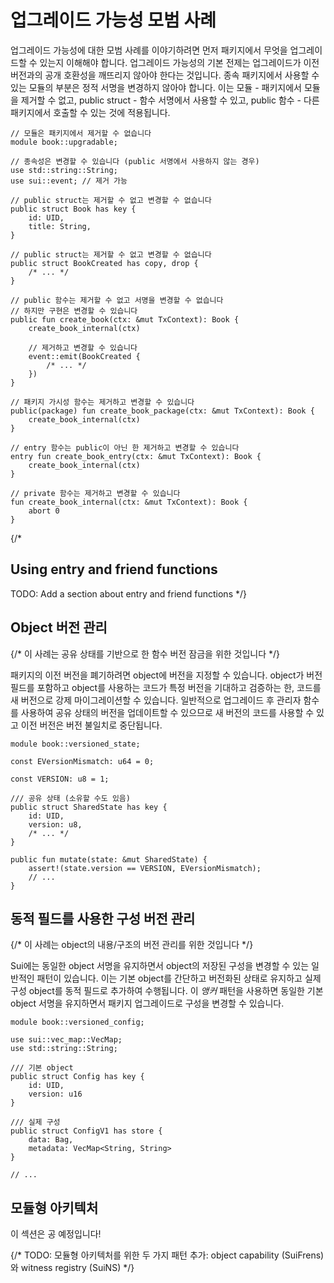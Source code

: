 # 업그레이드 가능성 모범 사례

업그레이드 가능성에 대한 모범 사례를 이야기하려면 먼저 패키지에서 무엇을 업그레이드할 수 있는지
이해해야 합니다. 업그레이드 가능성의 기본 전제는 업그레이드가 이전 버전과의 공개 호환성을
깨뜨리지 않아야 한다는 것입니다. 종속 패키지에서 사용할 수 있는 모듈의 부분은 정적 서명을
변경하지 않아야 합니다. 이는 모듈 - 패키지에서 모듈을 제거할 수 없고, public struct -
함수 서명에서 사용할 수 있고, public 함수 - 다른 패키지에서 호출할 수 있는 것에 적용됩니다.

```move
// 모듈은 패키지에서 제거할 수 없습니다
module book::upgradable;

// 종속성은 변경할 수 있습니다 (public 서명에서 사용하지 않는 경우)
use std::string::String;
use sui::event; // 제거 가능

// public struct는 제거할 수 없고 변경할 수 없습니다
public struct Book has key {
    id: UID,
    title: String,
}

// public struct는 제거할 수 없고 변경할 수 없습니다
public struct BookCreated has copy, drop {
    /* ... */
}

// public 함수는 제거할 수 없고 서명을 변경할 수 없습니다
// 하지만 구현은 변경할 수 있습니다
public fun create_book(ctx: &mut TxContext): Book {
    create_book_internal(ctx)

    // 제거하고 변경할 수 있습니다
    event::emit(BookCreated {
        /* ... */
    })
}

// 패키지 가시성 함수는 제거하고 변경할 수 있습니다
public(package) fun create_book_package(ctx: &mut TxContext): Book {
    create_book_internal(ctx)
}

// entry 함수는 public이 아닌 한 제거하고 변경할 수 있습니다
entry fun create_book_entry(ctx: &mut TxContext): Book {
    create_book_internal(ctx)
}

// private 함수는 제거하고 변경할 수 있습니다
fun create_book_internal(ctx: &mut TxContext): Book {
    abort 0
}
```

{/*
## Using entry and friend functions

TODO: Add a section about entry and friend functions
*/}

## Object 버전 관리

{/* 이 사례는 공유 상태를 기반으로 한 함수 버전 잠금을 위한 것입니다 */}

패키지의 이전 버전을 폐기하려면 object에 버전을 지정할 수 있습니다. object가 버전 필드를
포함하고 object를 사용하는 코드가 특정 버전을 기대하고 검증하는 한, 코드를 새 버전으로
강제 마이그레이션할 수 있습니다. 일반적으로 업그레이드 후 관리자 함수를 사용하여 공유 상태의
버전을 업데이트할 수 있으므로 새 버전의 코드를 사용할 수 있고 이전 버전은 버전 불일치로
중단됩니다.

```move
module book::versioned_state;

const EVersionMismatch: u64 = 0;

const VERSION: u8 = 1;

/// 공유 상태 (소유할 수도 있음)
public struct SharedState has key {
    id: UID,
    version: u8,
    /* ... */
}

public fun mutate(state: &mut SharedState) {
    assert!(state.version == VERSION, EVersionMismatch);
    // ...
}
```

## 동적 필드를 사용한 구성 버전 관리

{/* 이 사례는 object의 내용/구조의 버전 관리를 위한 것입니다 */}

Sui에는 동일한 object 서명을 유지하면서 object의 저장된 구성을 변경할 수 있는 일반적인
패턴이 있습니다. 이는 기본 object를 간단하고 버전화된 상태로 유지하고 실제 구성 object를
동적 필드로 추가하여 수행됩니다. 이 _앵커_ 패턴을 사용하면 동일한 기본 object 서명을
유지하면서 패키지 업그레이드로 구성을 변경할 수 있습니다.

```move
module book::versioned_config;

use sui::vec_map::VecMap;
use std::string::String;

/// 기본 object
public struct Config has key {
    id: UID,
    version: u16
}

/// 실제 구성
public struct ConfigV1 has store {
    data: Bag,
    metadata: VecMap<String, String>
}

// ...
```

## 모듈형 아키텍처

이 섹션은 공 예정입니다!

{/* TODO: 모듈형 아키텍처를 위한 두 가지 패턴 추가: object capability (SuiFrens)와 witness registry (SuiNS) */}
